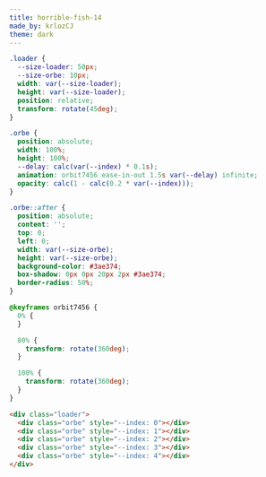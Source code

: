 ```yaml
---
title: horrible-fish-14
made_by: krlozCJ
theme: dark
---
```


```css
.loader {
  --size-loader: 50px;
  --size-orbe: 10px;
  width: var(--size-loader);
  height: var(--size-loader);
  position: relative;
  transform: rotate(45deg);
}

.orbe {
  position: absolute;
  width: 100%;
  height: 100%;
  --delay: calc(var(--index) * 0.1s);
  animation: orbit7456 ease-in-out 1.5s var(--delay) infinite;
  opacity: calc(1 - calc(0.2 * var(--index)));
}

.orbe::after {
  position: absolute;
  content: '';
  top: 0;
  left: 0;
  width: var(--size-orbe);
  height: var(--size-orbe);
  background-color: #3ae374;
  box-shadow: 0px 0px 20px 2px #3ae374;
  border-radius: 50%;
}

@keyframes orbit7456 {
  0% {
  }

  80% {
    transform: rotate(360deg);
  }

  100% {
    transform: rotate(360deg);
  }
}
```

```html
<div class="loader">
  <div class="orbe" style="--index: 0"></div>
  <div class="orbe" style="--index: 1"></div>
  <div class="orbe" style="--index: 2"></div>
  <div class="orbe" style="--index: 3"></div>
  <div class="orbe" style="--index: 4"></div>
</div>
```
